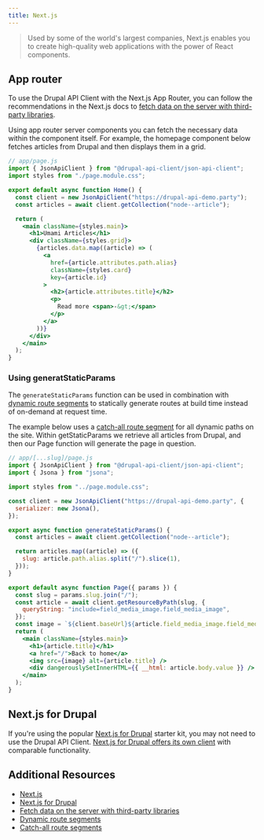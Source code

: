 ```yaml
---
title: Next.js
---
```


> Used by some of the world's largest companies, Next.js enables you to create high-quality web applications with the power of React components.

## App router

To use the Drupal API Client with the Next.js App Router, you can follow the recommendations in the Next.js docs to [fetch data on the server with third-party libraries](https://nextjs.org/docs/app/building-your-application/data-fetching/fetching-caching-and-revalidating#fetching-data-on-the-server-with-third-party-libraries).

Using app router server components you can fetch the necessary data within the component itself. For example, the homepage component below fetches articles from Drupal and then displays them in a grid.

```jsx
// app/page.js
import { JsonApiClient } from "@drupal-api-client/json-api-client";
import styles from "./page.module.css";

export default async function Home() {
  const client = new JsonApiClient("https://drupal-api-demo.party");
  const articles = await client.getCollection("node--article");

  return (
    <main className={styles.main}>
      <h1>Umami Articles</h1>
      <div className={styles.grid}>
        {articles.data.map((article) => (
          <a
            href={article.attributes.path.alias}
            className={styles.card}
            key={article.id}
          >
            <h2>{article.attributes.title}</h2>
            <p>
              Read more <span>-&gt;</span>
            </p>
          </a>
        ))}
      </div>
    </main>
  );
}
```

### Using generatStaticParams

The `generateStaticParams` function can be used in combination with [dynamic route segments](https://nextjs.org/docs/app/building-your-application/routing/dynamic-routes) to statically generate routes at build time instead of on-demand at request time.

The example below uses a [catch-all route segment](https://nextjs.org/docs/app/building-your-application/routing/dynamic-routes#catch-all-segments) for all dynamic paths on the site. Within getStaticParams we retrieve all articles from Drupal, and then our Page function will generate the page in question.

```jsx
// app/[...slug]/page.js
import { JsonApiClient } from "@drupal-api-client/json-api-client";
import { Jsona } from "jsona";

import styles from "../page.module.css";

const client = new JsonApiClient("https://drupal-api-demo.party", {
  serializer: new Jsona(),
});

export async function generateStaticParams() {
  const articles = await client.getCollection("node--article");

  return articles.map((article) => ({
    slug: article.path.alias.split("/").slice(1),
  }));
}

export default async function Page({ params }) {
  const slug = params.slug.join("/");
  const article = await client.getResourceByPath(slug, {
    queryString: "include=field_media_image.field_media_image",
  });
  const image = `${client.baseUrl}${article.field_media_image.field_media_image.uri.url}`;
  return (
    <main className={styles.main}>
      <h1>{article.title}</h1>
      <a href="/">Back to home</a>
      <img src={image} alt={article.title} />
      <div dangerouslySetInnerHTML={{ __html: article.body.value }} />
    </main>
  );
}
```

## Next.js for Drupal

If you're using the popular [Next.js for Drupal](https://next-drupal.org/) starter kit, you may not need to use the Drupal API Client. [Next.js for Drupal offers its own client](https://next-drupal.org/docs/client) with comparable functionality.

## Additional Resources

- [Next.js](https://nextjs.org/)
- [Next.js for Drupal](https://next-drupal.org/)
- [Fetch data on the server with third-party libraries](https://nextjs.org/docs/app/building-your-application/data-fetching/fetching-caching-and-revalidating#fetching-data-on-the-server-with-third-party-libraries)
- [Dynamic route segments](https://nextjs.org/docs/app/building-your-application/routing/dynamic-routes)
- [Catch-all route segments](https://nextjs.org/docs/app/building-your-application/routing/dynamic-routes#catch-all-segments)
